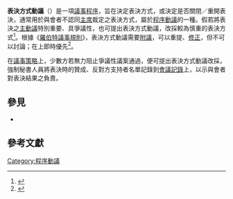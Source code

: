 {{infobox motion
 | name = 表決方式動議
 | class = I
 | inorder = 即時優先
 | seconded = 需要
 | debatable = 不可以
 | amendable = 可以
 | voterequired = 半數通過
 | reconsidered = 可以
 }}
'''表決方式動議'''（{{lang|en|motions relating to methods of voting and the polls}}）是一項[[議事程序|議事程序]]，旨在決定表決方式，或決定是否關閉／重開表決，通常用於與會者不認同[[主席|主席]]裁定之表決方式，屬於[[程序動議|程序動議]]的一種。假若將表決之[[主動議|主動議]]特別重要、具爭議性，也可提出表決方式動議，改採較為慎重的表決方式<ref>{{Cite book|author=羅傳賢|title=《會議管理與法制》|publisher=五南出版|location=台北市|isbn=9571144568|language=zh-tw|pages=191-192|date=2006年9月}}</ref>。根據《[[羅伯特議事規則|羅伯特議事規則]]》，表決方式動議需要[[附議|附議]]，可以重提、[[修正動議|修正]]，但不可以討論；在{{Link-en|位階 (議事學)|Floor (legislative)|位階}}上即時優先<ref name="RONR">{{Cite book|author=Henry M. Robert|coauthor=Daniel H. Honemann; Thomas J. Balch; William J. Evans; Sarah Corbin Robert|title=''Robert's Rules of Order: Newly Revised''|publisher=Da Capo Press|edition=10|language=en|isbn=073820384X|pages=416|date=2010年11月}}</ref>。

在[[拖延動議與策略|議事策略]]上，少數方若無力阻止爭議性議案通過，便可提出表決方式動議改採{{Link-en|記名表決|Recorded vote}}，強制秘書人員將表決時的贊成、反對方支持者名單記錄到[[會議記錄|會議記錄]]上，以示與會者對表決結果之負責。

== 參見 ==
* {{Link-en|合議性團體表決方法|Voting methods in deliberative assemblies}}

== 參考文獻 ==
{{reflist}}

{{Parliamentary Procedure}}
[[Category:程序動議|Category:程序動議]]